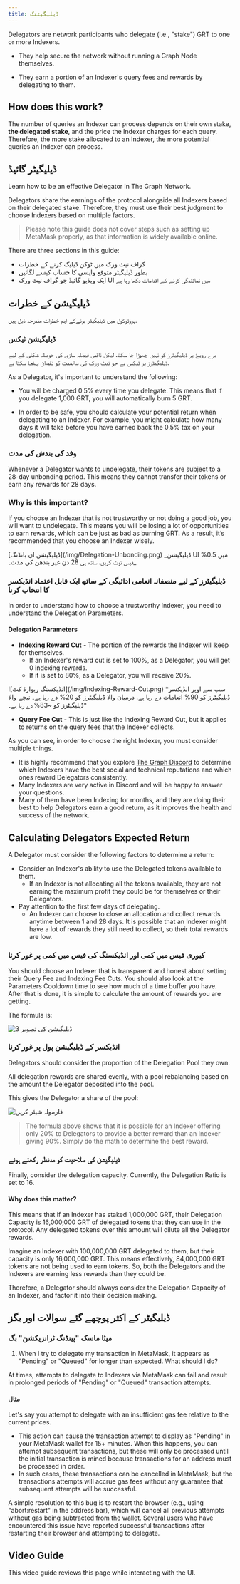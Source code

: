 ```yaml
---
title: ڈیلیگیٹنگ
---
```


Delegators are network participants who delegate (i.e., "stake") GRT to one or more Indexers.

- They help secure the network without running a Graph Node themselves.

- They earn a portion of an Indexer's query fees and rewards by delegating to them.

## How does this work?

The number of queries an Indexer can process depends on their own stake, **the delegated stake**, and the price the Indexer charges for each query. Therefore, the more stake allocated to an Indexer, the more potential queries an Indexer can process.

## ڈیلیگیٹر گائیڈ

Learn how to be an effective Delegator in The Graph Network.

Delegators share the earnings of the protocol alongside all Indexers based on their delegated stake. Therefore, they must use their best judgment to choose Indexers based on multiple factors.

> Please note this guide does not cover steps such as setting up MetaMask properly, as that information is widely available online.

There are three sections in this guide:

- گراف نیٹ ورک میں ٹوکن ڈیلیگ کرنے کے خطرات
- بطور ڈیلیگیٹر متوقع واپسی کا حساب کیسے لگائیں
- ایک ویڈیو گائیڈ جو گراف نیٹ ورک UI میں نمائندگی کرنے کے اقدامات دکھا رہا ہے

## ڈیلیگیشن کے خطرات

پروٹوکول میں ڈیلیگیٹر ہونےکے اہم خطرات مندرجہ ذیل ہیں.

### ڈیلیگیشن ٹیکس

برے رویۓ پر ڈیلیگیٹرز کو نہیں چھوڑا جا سکتا، لیکن ناقص فیصلہ سازی کی حوصلہ شکنی کے لیے ڈیلیگیٹرز پر ٹیکس ہے جو نیٹ ورک کی سالمیت کو نقصان پہنچا سکتا ہے.

As a Delegator, it's important to understand the following:

- You will be charged 0.5% every time you delegate. This means that if you delegate 1,000 GRT, you will automatically burn 5 GRT.

- In order to be safe, you should calculate your potential return when delegating to an Indexer. For example, you might calculate how many days it will take before you have earned back the 0.5% tax on your delegation.

### وفد کی بندش کی مدت

Whenever a Delegator wants to undelegate, their tokens are subject to a 28-day unbonding period. This means they cannot transfer their tokens or earn any rewards for 28 days.

### Why is this important?

If you choose an Indexer that is not trustworthy or not doing a good job, you will want to undelegate. This means you will be losing a lot of opportunities to earn rewards, which can be just as bad as burning GRT. As a result, it’s recommended that you choose an Indexer wisely.

<div sx={{ mx: 'auto', maxWidth: '400px' }}>
  [ڈیلیگیشن ان بانڈنگ](/img/Delegation-Unbonding.png) _ڈیلیگیشن UI میں 0.5% فیس نوٹ کریں، ساتھ ہی 28 دن
  غیر بندھن کی مدت۔_
</div>

### ڈیلیگیٹرز کے لیے منصفانہ انعامی ادائیگی کے ساتھ ایک قابل اعتماد انڈیکسر کا انتخاب کرنا

In order to understand how to choose a trustworthy Indexer, you need to understand the Delegation Parameters.

#### Delegation Parameters

- **Indexing Reward Cut** - The portion of the rewards the Indexer will keep for themselves.
  - If an Indexer's reward cut is set to 100%, as a Delegator, you will get 0 indexing rewards.
  - If it is set to 80%, as a Delegator, you will receive 20%.

<div sx={{ mx: 'auto', maxWidth: '700px' }}>
  ![انڈیکسنگ ریوارڈ کٹ](/img/Indexing-Reward-Cut.png) *سب سے اوپر انڈیکسر ڈیلیگیٹرز کو 90% انعامات دے رہا ہے. درمیان والا ڈیلیگیٹرز کو 20% دے رہا ہے۔ نیچے والا ڈیلیگیٹرز کو ~83% دے رہا ہے۔*
</div>

- **Query Fee Cut** - This is just like the Indexing Reward Cut, but it applies to returns on the query fees that the Indexer collects.

As you can see, in order to choose the right Indexer, you must consider multiple things.

- It is highly recommend that you explore [The Graph Discord](https://discord.gg/graphprotocol) to determine which Indexers have the best social and technical reputations and which ones reward Delegators consistently.
- Many Indexers are very active in Discord and will be happy to answer your questions.
- Many of them have been Indexing for months, and they are doing their best to help Delegators earn a good return, as it improves the health and success of the network.

## Calculating Delegators Expected Return

A Delegator must consider the following factors to determine a return:

- Consider an Indexer's ability to use the Delegated tokens available to them.
  - If an Indexer is not allocating all the tokens available, they are not earning the maximum profit they could be for themselves or their Delegators.
- Pay attention to the first few days of delegating.
  - An Indexer can choose to close an allocation and collect rewards anytime between 1 and 28 days. It is possible that an Indexer might have a lot of rewards they still need to collect, so their total rewards are low.

### کیوری فیس میں کمی اور انڈیکسنگ کی فیس میں کمی پر غور کرنا

You should choose an Indexer that is transparent and honest about setting their Query Fee and Indexing Fee Cuts. You should also look at the Parameters Cooldown time to see how much of a time buffer you have. After that is done, it is simple to calculate the amount of rewards you are getting.

The formula is:

![ڈیلیگیشن کی تصویر 3](/img/Delegation-Reward-Formula.png)

### انڈیکسر کے ڈیلیگیشن پول پر غور کرنا

Delegators should consider the proportion of the Delegation Pool they own.

All delegation rewards are shared evenly, with a pool rebalancing based on the amount the Delegator deposited into the pool.

This gives the Delegator a share of the pool:

![فارمولہ شیئر کریں](/img/Share-Forumla.png)

> The formula above shows that it is possible for an Indexer offering only 20% to Delegators to provide a better reward than an Indexer giving 90%. Simply do the math to determine the best reward.

### ڈیلیگیشن کی صلاحیت کو مدنظر رکھتے ہوئے

Finally, consider the delegation capacity. Currently, the Delegation Ratio is set to 16.

#### Why does this matter?

This means that if an Indexer has staked 1,000,000 GRT, their Delegation Capacity is 16,000,000 GRT of delegated tokens that they can use in the protocol. Any delegated tokens over this amount will dilute all the Delegator rewards.

Imagine an Indexer with 100,000,000 GRT delegated to them, but their capacity is only 16,000,000 GRT. This means effectively, 84,000,000 GRT tokens are not being used to earn tokens. So, both the Delegators and the Indexers are earning less rewards than they could be.

Therefore, a Delegator should always consider the Delegation Capacity of an Indexer, and factor it into their decision making.

## ڈیلیگیٹر کے اکثر پوچھے گئے سوالات اور بگز

### میٹا ماسک "پینڈنگ ٹرانزیکشن" بگ

1. When I try to delegate my transaction in MetaMask, it appears as "Pending" or "Queued" for longer than expected. What should I do?

At times, attempts to delegate to Indexers via MetaMask can fail and result in prolonged periods of "Pending" or "Queued" transaction attempts.

#### مثال

Let's say you attempt to delegate with an insufficient gas fee relative to the current prices.

- This action can cause the transaction attempt to display as "Pending" in your MetaMask wallet for 15+ minutes. When this happens, you can attempt subsequent transactions, but these will only be processed until the initial transaction is mined because transactions for an address must be processed in order.
- In such cases, these transactions can be cancelled in MetaMask, but the transactions attempts will accrue gas fees without any guarantee that subsequent attempts will be successful.

A simple resolution to this bug is to restart the browser (e.g., using "abort:restart" in the address bar), which will cancel all previous attempts without gas being subtracted from the wallet. Several users who have encountered this issue have reported successful transactions after restarting their browser and attempting to delegate.

## Video Guide

This video guide reviews this page while interacting with the UI.

<VideoEmbed youtube="2G7S2gdURdc" />
